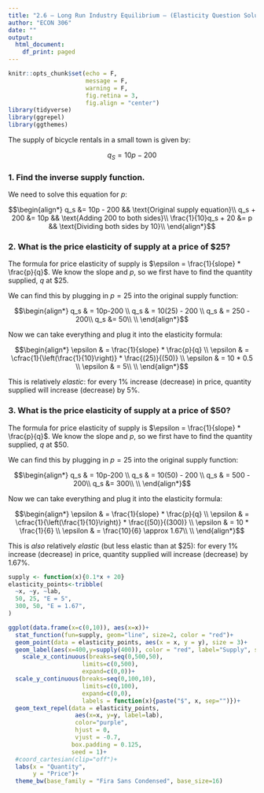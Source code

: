 ```yaml
---
title: "2.6 — Long Run Industry Equilibrium — (Elasticity Question Solutions)"
author: "ECON 306"
date: ""
output:
  html_document:
    df_print: paged
---
```


```r
knitr::opts_chunk$set(echo = F,
                      message = F,
                      warning = F,
                      fig.retina = 3,
                      fig.align = "center")
library(tidyverse)
library(ggrepel)
library(ggthemes)
```


The supply of bicycle rentals in a small town is given by:

$$q_S=10p-200$$

### 1. Find the inverse supply function.

We need to solve this equation for $p$: 

$$\begin{align*}
q_s &= 10p - 200 && \text{Original supply equation}\\
q_s + 200 &= 10p && \text{Adding 200 to both sides}\\
\frac{1}{10}q_s + 20 &= p && \text{Dividing both sides by 10}\\
\end{align*}$$


### 2. What is the price elasticity of supply at a price of $25?

The formula for price elasticity of supply is $\epsilon = \frac{1}{slope} * \frac{p}{q}$. We know the slope and $p$, so we first have to find the quantity supplied, $q$ at $25.

We can find this by plugging in $p=25$ into the original supply function:

$$\begin{align*}
q_s & = 10p-200 \\
q_s & = 10(25) - 200 \\
q_s & = 250 - 200\\
q_s &= 50\\
\\ \end{align*}$$

Now we can take everything and plug it into the elasticity formula:

$$\begin{align*}
\epsilon & = \frac{1}{slope} * \frac{p}{q} \\
\epsilon & = \cfrac{1}{\left(\frac{1}{10}\right)} * \frac{(25)}{(50)} \\
\epsilon & = 10 * 0.5 \\
\epsilon & = 5\\
\\ \end{align*}$$

This is relatively *elastic*: for every 1% increase (decrease) in price, quantity supplied will increase (decrease) by 5%.

### 3. What is the price elasticity of supply at a price of $50?

The formula for price elasticity of supply is $\epsilon = \frac{1}{slope} * \frac{p}{q}$. We know the slope and $p$, so we first have to find the quantity supplied, $q$ at $50.

We can find this by plugging in $p=25$ into the original supply function:

$$\begin{align*}
q_s & = 10p-200 \\
q_s & = 10(50) - 200 \\
q_s & = 500 - 200\\
q_s &= 300\\
\\ \end{align*}$$

Now we can take everything and plug it into the elasticity formula:

$$\begin{align*}
\epsilon & = \frac{1}{slope} * \frac{p}{q} \\
\epsilon & = \cfrac{1}{\left(\frac{1}{10}\right)} * \frac{(50)}{(300)} \\
\epsilon & = 10 * \frac{1}{6} \\
\epsilon & = \frac{10}{6} \approx 1.67\\
\\ \end{align*}$$

This is *also* relatively *elastic* (but less elastic than at $25): for every 1% increase (decrease) in price, quantity supplied will increase (decrease) by 1.67%.

```r
supply <- function(x){0.1*x + 20}
elasticity_points<-tribble(
  ~x, ~y, ~lab,
  50, 25, "E = 5",
  300, 50, "E = 1.67",
)

ggplot(data.frame(x=c(0,10)), aes(x=x))+
  stat_function(fun=supply, geom="line", size=2, color = "red")+
  geom_point(data = elasticity_points, aes(x = x, y = y), size = 3)+
  geom_label(aes(x=400,y=supply(400)), color = "red", label="Supply", size = 6)+
    scale_x_continuous(breaks=seq(0,500,50),
                     limits=c(0,500),
                     expand=c(0,0))+
  scale_y_continuous(breaks=seq(0,100,10),
                     limits=c(0,100),
                     expand=c(0,0),
                     labels = function(x){paste("$", x, sep="")})+
  geom_text_repel(data = elasticity_points,
                   aes(x=x, y=y, label=lab),
                   color="purple",
                   hjust = 0,
                   vjust = -0.7,
                  box.padding = 0.125,
                  seed = 1)+
  #coord_cartesian(clip="off")+
  labs(x = "Quantity",
       y = "Price")+
  theme_bw(base_family = "Fira Sans Condensed", base_size=16)
```

